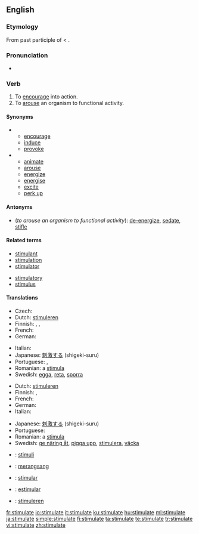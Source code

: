 ==English==

===Etymology===
From {{etyl|la}} {{term|stimulatus|lang=la}} past participle of {{term|stimulo|stimulō|goad on|lang=la}} < {{etyl|la}} {{term|stimulus||goad|lang=la}}.

===Pronunciation===
* {{audio|En-us-stimulate.ogg|Audio (US)}}

===Verb===
{{en-verb|stimulat|ing}}

# To [[encourage]] into action.
# To [[arouse]] an organism to functional activity.

====Synonyms====
*
** [[encourage]]
** [[induce]]
** [[provoke]]
*
** [[animate]]
** [[arouse]]
** [[energize]]
** [[energise]]
** [[excite]]
** [[perk up]]

====Antonyms====
* (''to arouse an organism to functional activity''): [[de-energize]], [[sedate]], [[stifle]]

====Related terms====
{{top2}}
* [[stimulant]]
* [[stimulation]]
* [[stimulator]]
{{mid2}}
* [[stimulatory]]
* [[stimulus]]
{{bottom}}

====Translations====
{{trans-top|to encourage into action}}
* Czech: {{t-|cs|podnítit}}
* Dutch: [[stimuleren]]
* Finnish: {{t-|fi|stimuloida}}, {{t+|fi|yllyttää}}, {{t+|fi|ärsyttää}}
* French: {{t+|fr|stimuler}}
* German: {{t-|de|stimulieren}}
{{trans-mid}}
* Italian: {{t-|it|stimulare}}
* Japanese: [[刺激する]] (shigeki-suru)
* Portuguese: {{t+|pt|estimular}}, {{t+|pt|incentivar}}
* Romanian: a [[stimula]]
* Swedish: [[egga]], [[reta]], [[sporra]]
{{trans-bottom}}

{{trans-top|to arouse an organism to functional activity}}
* Dutch: [[stimuleren]]
* Finnish: {{t-|fi|stimuloida}}, {{t+|fi|kiihottaa}}
* French: {{t+|fr|stimuler}}
* German: {{t-|de|stimulieren}}
* Italian: {{t-|it|stimulare}}
{{trans-mid}}
* Japanese: [[刺激する]] (shigeki-suru)
* Portuguese: {{t+|pt|estimular}}
* Romanian: a [[stimula]]
* Swedish: [[ge näring åt]], [[pigga upp]], [[stimulera]], [[väcka]]
{{trans-bottom}}

{{checktrans-top}}
* {{ttbc|Esperanto}}: [[stimuli]]
* {{ttbc|Indonesian}}: [[rangsang|merangsang]]
* {{ttbc|Interlingua}}: [[stimular]]
* {{ttbc|Spanish}}: [[estimular]]
* {{ttbc|Dutch}}: [[stimuleren]]
{{trans-bottom}}

[[fr:stimulate]]
[[io:stimulate]]
[[it:stimulate]]
[[ku:stimulate]]
[[hu:stimulate]]
[[ml:stimulate]]
[[ja:stimulate]]
[[simple:stimulate]]
[[fi:stimulate]]
[[ta:stimulate]]
[[te:stimulate]]
[[tr:stimulate]]
[[vi:stimulate]]
[[zh:stimulate]]
